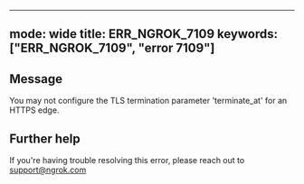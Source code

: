 
---
mode: wide
title: ERR_NGROK_7109
keywords: ["ERR_NGROK_7109", "error 7109"]
---

## Message
You may not configure the TLS termination parameter 'terminate_at' for an HTTPS edge.




## Further help
If you're having trouble resolving this error, please reach out to [support@ngrok.com](mailto:support@ngrok.com?subject=Help%20with%20ERR_NGROK_7109)

